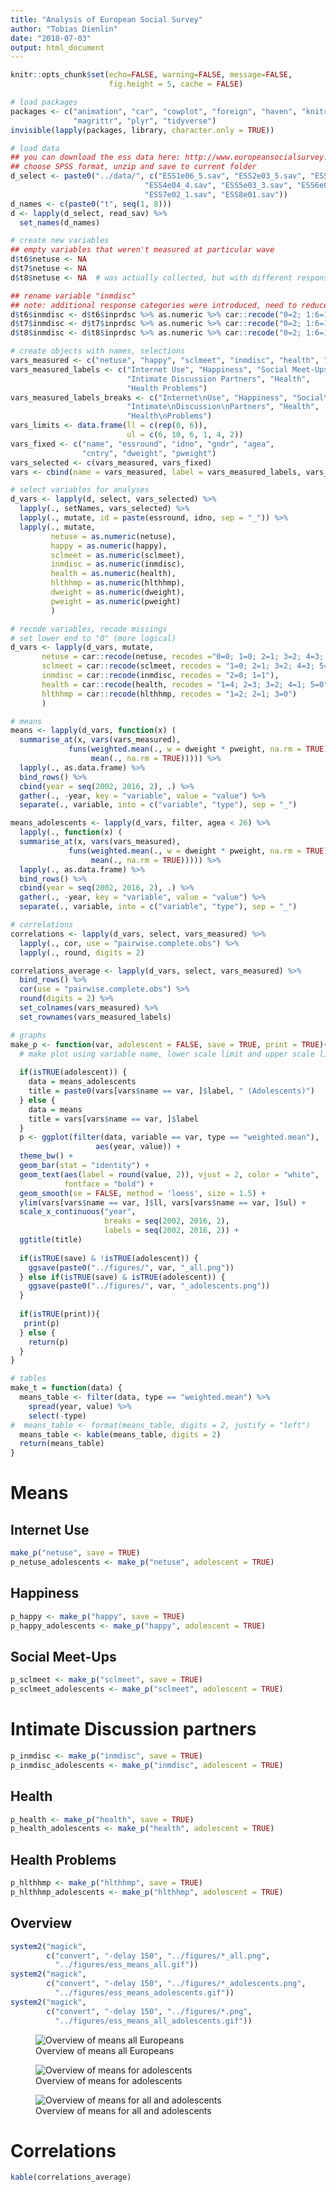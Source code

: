```yaml
---
title: "Analysis of European Social Survey"
author: "Tobias Dienlin"
date: "2018-07-03"
output: html_document
---
```


```r
knitr::opts_chunk$set(echo=FALSE, warning=FALSE, message=FALSE,
                      fig.height = 5, cache = FALSE)
```

```r
# load packages
packages <- c("animation", "car", "cowplot", "foreign", "haven", "knitr", 
              "magrittr", "plyr", "tidyverse")
invisible(lapply(packages, library, character.only = TRUE))
```

```r
# load data
## you can download the ess data here: http://www.europeansocialsurvey.org/data/
## choose SPSS format, unzip and save to current folder
d_select <- paste0("../data/", c("ESS1e06_5.sav", "ESS2e03_5.sav", "ESS3e03_6.sav", 
                              "ESS4e04_4.sav", "ESS5e03_3.sav", "ESS6e02_3.sav", 
                              "ESS7e02_1.sav", "ESS8e01.sav"))
d_names <- c(paste0("t", seq(1, 8)))
d <- lapply(d_select, read_sav) %>% 
  set_names(d_names)
```

```r
# create new variables
## empty variables that weren't measured at particular wave
d$t6$netuse <- NA
d$t7$netuse <- NA
d$t8$netuse <- NA  # was actually collected, but with different response options -- no comparison possible

## rename variable "inmdisc"
## note: additional response categories were introduced, need to reduce and recode
d$t6$inmdisc <- d$t6$inprdsc %>% as.numeric %>% car::recode("0=2; 1:6=1")
d$t7$inmdisc <- d$t7$inprdsc %>% as.numeric %>% car::recode("0=2; 1:6=1")
d$t8$inmdisc <- d$t8$inprdsc %>% as.numeric %>% car::recode("0=2; 1:6=1")

# create objects with names, selections
vars_measured <- c("netuse", "happy", "sclmeet", "inmdisc", "health", "hlthhmp")
vars_measured_labels <- c("Internet Use", "Happiness", "Social Meet-Ups", 
                          "Intimate Discussion Partners", "Health", 
                          "Health Problems")
vars_measured_labels_breaks <- c("Internet\nUse", "Happiness", "Social\nMeet-Ups", 
                          "Intimate\nDiscussion\nPartners", "Health", 
                          "Health\nProblems")
vars_limits <- data.frame(ll = c(rep(0, 6)),
                          ul = c(6, 10, 6, 1, 4, 2))
vars_fixed <- c("name", "essround", "idno", "gndr", "agea", 
                "cntry", "dweight", "pweight")
vars_selected <- c(vars_measured, vars_fixed)
vars <- cbind(name = vars_measured, label = vars_measured_labels, vars_limits)

# select variables for analyses
d_vars <- lapply(d, select, vars_selected) %>% 
  lapply(., setNames, vars_selected) %>% 
  lapply(., mutate, id = paste(essround, idno, sep = "_")) %>% 
  lapply(., mutate, 
         netuse = as.numeric(netuse), 
         happy = as.numeric(happy),
         sclmeet = as.numeric(sclmeet),
         inmdisc = as.numeric(inmdisc),
         health = as.numeric(health),
         hlthhmp = as.numeric(hlthhmp),
         dweight = as.numeric(dweight),
         pweight = as.numeric(pweight)
         )

# recode variables, recode missings
# set lower end to "0" (more logical)
d_vars <- lapply(d_vars, mutate,
       netuse = car::recode(netuse, recodes ="0=0; 1=0; 2=1; 3=2; 4=3; 5=4; 6=5; 7=6"),
       sclmeet = car::recode(sclmeet, recodes = "1=0; 2=1; 3=2; 4=3; 5=4; 6=5; 7=6"),
       inmdisc = car::recode(inmdisc, recodes = "2=0; 1=1"),
       health = car::recode(health, recodes = "1=4; 2=3; 3=2; 4=1; 5=0"),
       hlthhmp = car::recode(hlthhmp, recodes = "1=2; 2=1; 3=0")
       )
```

```r
# means
means <- lapply(d_vars, function(x) (
  summarise_at(x, vars(vars_measured), 
             funs(weighted.mean(., w = dweight * pweight, na.rm = TRUE),
                  mean(., na.rm = TRUE))))) %>% 
  lapply(., as.data.frame) %>% 
  bind_rows() %>% 
  cbind(year = seq(2002, 2016, 2), .) %>% 
  gather(., -year, key = "variable", value = "value") %>% 
  separate(., variable, into = c("variable", "type"), sep = "_")

means_adolescents <- lapply(d_vars, filter, agea < 26) %>%  
  lapply(., function(x) (
  summarise_at(x, vars(vars_measured), 
             funs(weighted.mean(., w = dweight * pweight, na.rm = TRUE),
                  mean(., na.rm = TRUE))))) %>% 
  lapply(., as.data.frame) %>% 
  bind_rows() %>% 
  cbind(year = seq(2002, 2016, 2), .) %>% 
  gather(., -year, key = "variable", value = "value") %>% 
  separate(., variable, into = c("variable", "type"), sep = "_")

# correlations
correlations <- lapply(d_vars, select, vars_measured) %>% 
  lapply(., cor, use = "pairwise.complete.obs") %>% 
  lapply(., round, digits = 2)

correlations_average <- lapply(d_vars, select, vars_measured) %>% 
  bind_rows() %>% 
  cor(use = "pairwise.complete.obs") %>% 
  round(digits = 2) %>% 
  set_colnames(vars_measured) %>% 
  set_rownames(vars_measured_labels)
```

```r
# graphs
make_p <- function(var, adolescent = FALSE, save = TRUE, print = TRUE){
  # make plot using variable name, lower scale limit and upper scale limit
  
  if(isTRUE(adolescent)) {
    data = means_adolescents
    title = paste0(vars[vars$name == var, ]$label, " (Adolescents)")
  } else {
    data = means
    title = vars[vars$name == var, ]$label
  }
  p <- ggplot(filter(data, variable == var, type == "weighted.mean"),
                   aes(year, value)) +
  theme_bw() +
  geom_bar(stat = "identity") +
  geom_text(aes(label = round(value, 2)), vjust = 2, color = "white",
            fontface = "bold") +
  geom_smooth(se = FALSE, method = 'loess', size = 1.5) +
  ylim(vars[vars$name == var, ]$ll, vars[vars$name == var, ]$ul) +
  scale_x_continuous("year",
                     breaks = seq(2002, 2016, 2),
                     labels = seq(2002, 2016, 2)) +
  ggtitle(title)
  
  if(isTRUE(save) & !isTRUE(adolescent)) {
    ggsave(paste0("../figures/", var, "_all.png"))
  } else if(isTRUE(save) & isTRUE(adolescent)) {
    ggsave(paste0("../figures/", var, "_adolescents.png"))
  }
  
  if(isTRUE(print)){
   print(p) 
  } else {
    return(p)
  }
}

# tables
make_t = function(data) {
  means_table <- filter(data, type == "weighted.mean") %>% 
    spread(year, value) %>% 
    select(-type)
#  means_table <- format(means_table, digits = 2, justify = "left")
  means_table <- kable(means_table, digits = 2)
  return(means_table)
}
```

# Means
## Internet Use

```r
make_p("netuse", save = TRUE)
p_netuse_adolescents <- make_p("netuse", adolescent = TRUE)
```

## Happiness

```r
p_happy <- make_p("happy", save = TRUE)
p_happy_adolescents <- make_p("happy", adolescent = TRUE)
```

## Social Meet-Ups

```r
p_sclmeet <- make_p("sclmeet", save = TRUE)
p_sclmeet_adolescents <- make_p("sclmeet", adolescent = TRUE)
```

# Intimate Discussion partners
```r
p_inmdisc <- make_p("inmdisc", save = TRUE)
p_inmdisc_adolescents <- make_p("inmdisc", adolescent = TRUE)
```

## Health

```r
p_health <- make_p("health", save = TRUE)
p_health_adolescents <- make_p("health", adolescent = TRUE)
```

## Health Problems

```r
p_hlthhmp <- make_p("hlthhmp", save = TRUE)
p_hlthhmp_adolescents <- make_p("hlthhmp", adolescent = TRUE)
```

## Overview

```r
system2("magick", 
        c("convert", "-delay 150", "../figures/*_all.png", 
          "../figures/ess_means_all.gif"))
system2("magick", 
        c("convert", "-delay 150", "../figures/*_adolescents.png", 
          "../figures/ess_means_adolescents.gif"))
system2("magick", 
        c("convert", "-delay 150", "../figures/*.png", 
          "../figures/ess_means_all_adolescents.gif"))
```

![Overview of means all Europeans](../figures/ess_means_all.gif)

![Overview of means for adolescents](../figures/ess_means_adolescents.gif)

![Overview of means for all and adolescents](../figures/ess_means_all_adolescents.gif)

# Correlations
```r
kable(correlations_average)
```

